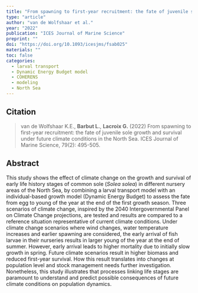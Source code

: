 ```yaml
---
title: "From spawning to first-year recruitment: the fate of juvenile sole growth and survival under future climate conditions in the North Sea"
type: "article"
author: "van de Wolfshaar et al."
year: "2022"
publication: "ICES Journal of Marine Science"
preprint: ""
doi: "https://doi.org/10.1093/icesjms/fsab025"
materials: ""
toc: false
categories:
  - larval transport
  - Dynamic Energy Budget model
  - COHERENS
  - modeling
  - North Sea
---
```


## Citation

> van de Wolfshaar K.E., **Barbut L.**, **Lacroix G.** (2022) From spawning to first-year recruitment: the fate of juvenile sole growth and survival under future climate conditions in the North Sea. ICES Journal of Marine Science, 79(2): 495-505.

## Abstract

This study shows the effect of climate change on the growth and survival of early life history stages of common sole (*Solea solea*) in different nursery areas of the North Sea, by combining a larval transport model with an individual-based growth model (Dynamic Energy Budget) to assess the fate from egg to young of the year at the end of the first growth season. Three scenarios of climate change, inspired by the 2040 Intergovernmental Panel on Climate Change projections, are tested and results are compared to a reference situation representative of current climate conditions. Under climate change scenarios where wind changes, water temperature increases and earlier spawning are considered, the early arrival of fish larvae in their nurseries results in larger young of the year at the end of summer. However, early arrival leads to higher mortality due to initially slow growth in spring. Future climate scenarios result in higher biomass and reduced first-year survival. How this result translates into changes at population level and stock management needs further investigation. Nonetheless, this study illustrates that processes linking life stages are paramount to understand and predict possible consequences of future climate conditions on population dynamics.

